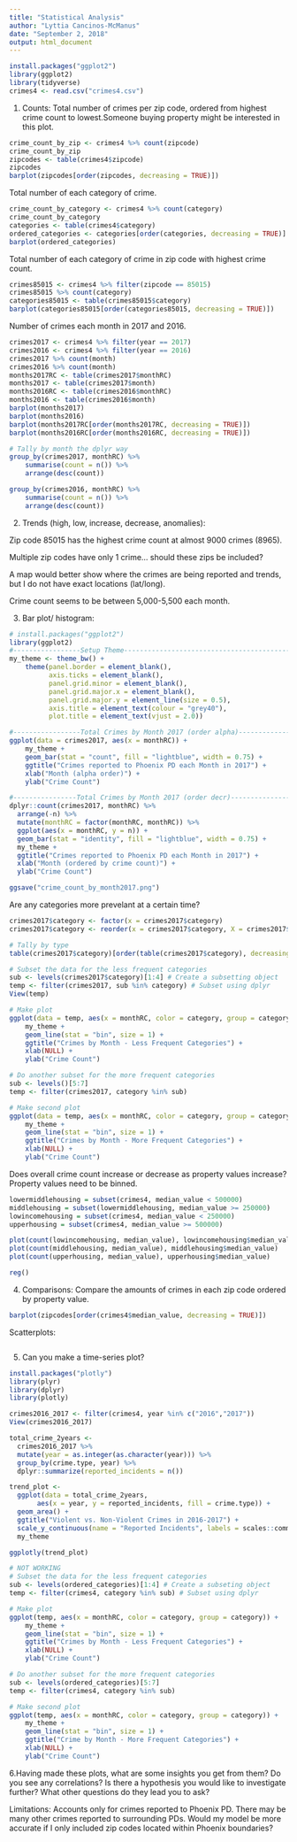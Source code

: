 ```yaml
---
title: "Statistical Analysis"
author: "Lyttia Cancinos-McManus"
date: "September 2, 2018"
output: html_document
---
```

```r
install.packages("ggplot2")
library(ggplot2)
library(tidyverse)
crimes4 <- read.csv("crimes4.csv")
```

1. Counts:
Total number of crimes per zip code, ordered from highest crime count to lowest.Someone buying property might be interested in this plot.
```r
crime_count_by_zip <- crimes4 %>% count(zipcode)
crime_count_by_zip
zipcodes <- table(crimes4$zipcode)
zipcodes
barplot(zipcodes[order(zipcodes, decreasing = TRUE)])

```

Total number of each category of crime. 
```r
crime_count_by_category <- crimes4 %>% count(category)
crime_count_by_category
categories <- table(crimes4$category)
ordered_categories <- categories[order(categories, decreasing = TRUE)]
barplot(ordered_categories)
```

Total number of each category of crime in zip code with highest crime count. 
```r
crimes85015 <- crimes4 %>% filter(zipcode == 85015)
crimes85015 %>% count(category)
categories85015 <- table(crimes85015$category)
barplot(categories85015[order(categories85015, decreasing = TRUE)])
```

Number of crimes each month in 2017 and 2016. 
```r
crimes2017 <- crimes4 %>% filter(year == 2017)
crimes2016 <- crimes4 %>% filter(year == 2016)
crimes2017 %>% count(month)
crimes2016 %>% count(month)
months2017RC <- table(crimes2017$monthRC)
months2017 <- table(crimes2017$month)
months2016RC <- table(crimes2016$monthRC)
months2016 <- table(crimes2016$month)
barplot(months2017)
barplot(months2016)
barplot(months2017RC[order(months2017RC, decreasing = TRUE)])
barplot(months2016RC[order(months2016RC, decreasing = TRUE)])

# Tally by month the dplyr way
group_by(crimes2017, monthRC) %>%
    summarise(count = n()) %>%
    arrange(desc(count))

group_by(crimes2016, monthRC) %>%
    summarise(count = n()) %>%
    arrange(desc(count))
```

2. Trends (high, low, increase, decrease, anomalies):

Zip code 85015 has the highest crime count at almost 9000 crimes (8965).

Multiple zip codes have only 1 crime... should these zips be included? 

A map would better show where the crimes are being reported and trends, but I do not have exact locations (lat/long).

Crime count seems to be between 5,000-5,500 each month.

3. Bar plot/ histogram:
```r
# install.packages("ggplot2")
library(ggplot2)
#-----------------Setup Theme--------------------------------------------------
my_theme <- theme_bw() +
    theme(panel.border = element_blank(),
          axis.ticks = element_blank(),
          panel.grid.minor = element_blank(),
          panel.grid.major.x = element_blank(),
          panel.grid.major.y = element_line(size = 0.5),
          axis.title = element_text(colour = "grey40"),
          plot.title = element_text(vjust = 2.0))

#-----------------Total Crimes by Month 2017 (order alpha)---------------------
ggplot(data = crimes2017, aes(x = monthRC)) + 
    my_theme +
    geom_bar(stat = "count", fill = "lightblue", width = 0.75) +
    ggtitle("Crimes reported to Phoenix PD each Month in 2017") +
    xlab("Month (alpha order)") +
    ylab("Crime Count")

#----------------Total Crimes by Month 2017 (order decr)-----------------------
dplyr::count(crimes2017, monthRC) %>% 
  arrange(-n) %>% 
  mutate(monthRC = factor(monthRC, monthRC)) %>% 
  ggplot(aes(x = monthRC, y = n)) + 
  geom_bar(stat = "identity", fill = "lightblue", width = 0.75) + 
  my_theme +
  ggtitle("Crimes reported to Phoenix PD each Month in 2017") +
  xlab("Month (ordered by crime count)") +
  ylab("Crime Count")

ggsave("crime_count_by_month2017.png")
```

Are any categories more prevelant at a certain time?

```r
crimes2017$category <- factor(x = crimes2017$category)
crimes2017$category <- reorder(x = crimes2017$category, X = crimes2017$category, FUN = length)

# Tally by type
table(crimes2017$category)[order(table(crimes2017$category), decreasing = T)] # Order decreasing

# Subset the data for the less frequent categories
sub <- levels(crimes2017$category)[1:4] # Create a subsetting object
temp <- filter(crimes2017, sub %in% category) # Subset using dplyr
View(temp)

# Make plot
ggplot(data = temp, aes(x = monthRC, color = category, group = category)) +
    my_theme +
    geom_line(stat = "bin", size = 1) +
    ggtitle("Crimes by Month - Less Frequent Categories") +
    xlab(NULL) +
    ylab("Crime Count")

# Do another subset for the more frequent categories
sub <- levels()[5:7]
temp <- filter(crimes2017, category %in% sub)

# Make second plot
ggplot(data = temp, aes(x = monthRC, color = category, group = category)) + 
    my_theme +
    geom_line(stat = "bin", size = 1) +
    ggtitle("Crimes by Month - More Frequent Categories") +
    xlab(NULL) +
    ylab("Crime Count")
```

Does overall crime count increase or decrease as property values increase?
Property values need to be binned. 

```r
lowermiddlehousing = subset(crimes4, median_value < 500000)
middlehousing = subset(lowermiddlehousing, median_value >= 250000)
lowincomehousing = subset(crimes4, median_value < 250000)
upperhousing = subset(crimes4, median_value >= 500000)

plot(count(lowincomehousing, median_value), lowincomehousing$median_value)
plot(count(middlehousing, median_value), middlehousing$median_value)
plot(count(upperhousing, median_value), upperhousing$median_value)

reg()

```

4. Comparisons:
Compare the amounts of crimes in each zip code ordered by property value.

```r
barplot(zipcodes[order(crimes4$median_value, decreasing = TRUE)])

```

Scatterplots:

```r

```

5. Can you make a time-series plot?

```r
install.packages("plotly")
library(plyr)
library(dplyr)
library(plotly)

crimes2016_2017 <- filter(crimes4, year %in% c("2016","2017"))
View(crimes2016_2017)

total_crime_2years <-
  crimes2016_2017 %>% 
  mutate(year = as.integer(as.character(year))) %>%
  group_by(crime.type, year) %>% 
  dplyr::summarize(reported_incidents = n())

trend_plot <- 
  ggplot(data = total_crime_2years,
       aes(x = year, y = reported_incidents, fill = crime.type)) +
  geom_area() +
  ggtitle("Violent vs. Non-Violent Crimes in 2016-2017") +
  scale_y_continuous(name = "Reported Incidents", labels = scales::comma) +
  my_theme

ggplotly(trend_plot)

```


```r
# NOT WORKING
# Subset the data for the less frequent categories
sub <- levels(ordered_categories)[1:4] # Create a subseting object
temp <- filter(crimes4, category %in% sub) # Subset using dplyr

# Make plot
ggplot(temp, aes(x = monthRC, color = category, group = category)) +
    my_theme +
    geom_line(stat = "bin", size = 1) +
    ggtitle("Crimes by Month - Less Frequent Categories") +
    xlab(NULL) +
    ylab("Crime Count")

# Do another subset for the more frequent categories
sub <- levels(ordered_categories)[5:7]
temp <- filter(crimes4, category %in% sub)

# Make second plot
ggplot(temp, aes(x = monthRC, color = category, group = category)) + 
    my_theme +
    geom_line(stat = "bin", size = 1) +
    ggtitle("Crime by Month - More Frequent Categories") +
    xlab(NULL) +
    ylab("Crime Count")
```

6.Having made these plots, what are some insights you get from them? Do you see any correlations? Is there a hypothesis you would like to investigate further? What other questions do they lead you to ask?

Limitations: 
Accounts only for crimes reported to Phoenix PD. There may be many other crimes reported to surrounding PDs. Would my model be more accurate if I only included zip codes located within Phoenix boundaries?


